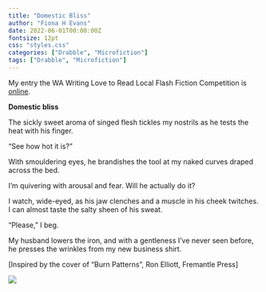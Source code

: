 ```yaml
---
title: "Domestic Bliss"
author: "Fiona H Evans"
date: 2022-06-01T00:00:00Z
fontsize: 12pt
css: "styles.css"
categories: ["Drabble", "Microfiction"]
tags: ["Drabble", "Microfiction"] 
---
```


My entry the WA Writing Love to Read Local Flash Fiction Competition is  [online](https://ltrl.writingwa.org/flash-fiction-competition-entries/page/8/#book1603).


<b>Domestic bliss</b>

The sickly sweet aroma of singed flesh tickles my nostrils as he tests the heat with his finger.

“See how hot it is?”

With smouldering eyes, he brandishes the tool at my naked curves draped across the bed.

I’m quivering with arousal and fear. Will he actually do it?

I watch, wide-eyed, as his jaw clenches and a muscle in his cheek twitches. I can almost taste the salty sheen of his sweat.

“Please,” I beg.

My husband lowers the iron, and with a gentleness I’ve never seen before, he presses the wrinkles from my new business shirt.

[Inspired by the cover of "Burn Patterns", Ron Elliott, Fremantle Press]

<!--  image in static/media -->
<!-- ![Domestic Bliss](WritingWA.jpg) -->
![](/WritingWA.jpg) 
<br>